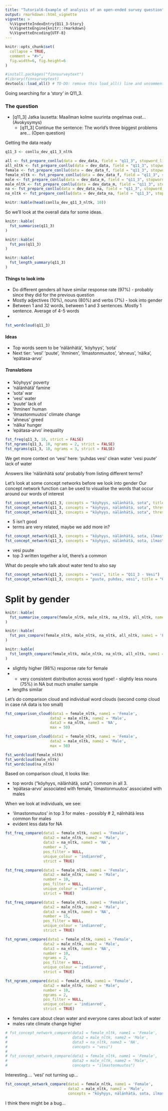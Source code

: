 ```yaml
---
title: "Tutorial6-Example of analysis of an open-ended survey question"
output: rmarkdown::html_vignette
vignette: >
  %\VignetteIndexEntry{Q11_3-Story}
  %\VignetteEngine{knitr::rmarkdown}
  %\VignetteEncoding{UTF-8}
---
```


```r
knitr::opts_chunk$set(
  collapse = TRUE,
  comment = "#>", 
  fig.width=6, fig.height=6
)
```

```r
#install.packages("finnsurveytext")
#library(finnsurveytext)
devtools::load_all() # TO-DO: remove this load_all() line and uncomment the library() line. 
```

Going searching for a 'story' in Q11_3. 

### The question

* [q11_3] Jatka lausetta: Maailman kolme suurinta ongelmaa ovat... (Avokysymys)
  + [q11_3] Continue the sentence: The world's three biggest problems are... (Open question)

Getting the data ready
```r
q11_3 <- conllu_dev_q11_3_nltk

all <- fst_prepare_conllu(data = dev_data, field = "q11_3", stopword_list = "none")
all_nltk <- fst_prepare_conllu(data = dev_data, field = "q11_3", stopword_list = "nltk")
female <- fst_prepare_conllu(data = dev_data_f, field = "q11_3", stopword_list = "none")
female_nltk <- fst_prepare_conllu(data = dev_data_f, field = "q11_3", stopword_list = "nltk")
male <- fst_prepare_conllu(data = dev_data_m, field = "q11_3", stopword_list = "none")
male_nltk <- fst_prepare_conllu(data = dev_data_m, field = "q11_3", stopword_list = "nltk")
na <- fst_prepare_conllu(data = dev_data_na, field = "q11_3", stopword_list = "none")
na_nltk <- fst_prepare_conllu(data = dev_data_na, field = "q11_3", stopword_list = "nltk")
```

```r
knitr::kable(head(conllu_dev_q11_3_nltk, 10))
```


So we'll look at the overall data for some ideas. 

```r
knitr::kable(
  fst_summarise(q11_3)
)

knitr::kable(
  fst_pos(q11_3)
)

knitr::kable(
  fst_length_summary(q11_3)
)
```

#### Things to look into

* Do different genders all have similar response rate (97%) - probably since they did for the previous question
* Mostly adjectives (10%), nouns (80%) and verbs (7%) - look into gender
* Between 1 and 32 words, between 1 and 3 sentences. Mostly 1 sentence. Average of 4-5 words
* 

```r
fst_wordcloud(q11_3)
```

#### Ideas

* Top words seem to be 'nälänhätä', 'köyhyys', 'sota'
* Next tier: 'vesi' 'puute', 'ihminen', 'ilmastonmuutos', 'ahneus', 'nälka', 'epätasa-arvo'

##### Translations

* 'köyhyys' poverty
* 'nälänhätä' famine
* 'sota' war
* 'vesi' water
* 'puute' lack of 
* 'ihminen' human
* 'ilmastonmuutos' climate change
* 'ahneus' greed
* 'nälka' hunger
* 'epätasa-arvo' inequality

```r
fst_freq(q11_3, 10, strict = FALSE)
fst_ngrams(q11_3, 10, ngrams = 2, strict = FALSE)
fst_ngrams(q11_3, 10, ngrams = 3, strict = FALSE)
```

We get more context on 'vesi' here: 
'puhdas vesi' clean water
'vesi puute' lack of water

Answers like 'nälänhätä sota' probably from listing different terms?

Let's look at some concept networks before we look into gender
Our concept network function can be used to visualise the words that occur around our words of interest

```r
fst_concept_network(q11_3, concepts = "köyhyys, nälänhätä, sota", title = "Q11_3 - No threshold") 
fst_concept_network(q11_3, concepts = "köyhyys, nälänhätä, sota", threshold = 5, title = "Q11_3 - Threshold = 5") 
fst_concept_network(q11_3, concepts = "köyhyys, nälänhätä, sota", threshold = 3, title = "Q11_3 - Threshold = 3") 
```

* 5 isn't good 
* terms are very related, maybe we add more in?

```r
fst_concept_network(q11_3, concepts = "köyhyys, nälänhätä, sota, ilmastonmuutos, puute, ihminen, vesi, epätasa-arvo", title = "Q11_3 - Lots of words") 
fst_concept_network(q11_3, concepts = "köyhyys, nälänhätä, sota, ilmastonmuutos, puute, ihminen, vesi, epätasa-arvo", title = "Q11_3 - Lots of words, threshold = 3", threshold = 5) 
```

* vesi puute 
* top 3 written together a lot, there's a common

What do people who talk about water tend to also say
```r
fst_concept_network(q11_3, concepts = "vesi", title = "Q11_3 - Vesi") 
fst_concept_network(q11_3, concepts = "puute, puhdas, vesi", title = "Q11_3 - ") 
```


# Split by gender

```r
knitr::kable(
  fst_summarise_compare(female_nltk, male_nltk, na_nltk, all_nltk, name1 = 'F', name2 = 'M', name3= 'NA', name4 = 'All')
)

knitr::kable(
  fst_pos_compare(female_nltk, male_nltk, na_nltk, all_nltk, name1 = 'F', name2 = 'M', name3= 'NA', name4 = 'All')
)

knitr::kable(
  fst_length_compare(female_nltk, male_nltk, na_nltk, all_nltk, name1 = 'F', name2 = 'M', name3= 'NA', name4 = 'All')
)
```


* slightly higher (98%) response rate for female
* - very consistent distribution across word type! - slightly less nouns (75%) in NA but much smaller sample
* lengths similar

Let's do comparison cloud and individual word clouds (second comp cloud in case nA data is too small)

```r
fst_comparison_cloud(data1 = female_nltk, name1 = 'Female', 
                    data2 = male_nltk, name2 = 'Male', 
                    data3 = na_nltk, name3 = 'NA', 
                    max = 50)

fst_comparison_cloud(data1 = female_nltk, name1 = 'Female', 
                    data2 = male_nltk, name2 = 'Male', 
                    max = 50)

fst_wordcloud(female_nltk)
fst_wordcloud(male_nltk)
fst_wordcloud(na_nltk)
```

Based on comparison cloud, it looks like: 

* top words ("köyhyys, nälänhätä, sota") common in all 3. 
* 'epätasa-arvo' associated with female, 'ilmastonmuutos' associated with males 

When we look at individuals, we see: 

* 'ilmastonmuutos' in top 3 for males - possibly # 2, nälnhätä less common for males 
* evident less data for NA

```r
fst_freq_compare(data1 = female_nltk, name1 = 'Female',
                 data2 = male_nltk, name2 = 'Male', 
                 data3 = na_nltk, name3 = 'NA',
                 number = 3, 
                 pos_filter = NULL,
                 unique_colour = 'indianred', 
                 strict = TRUE)

fst_freq_compare(data1 = female_nltk, name1 = 'Female',
                 data2 = male_nltk, name2 = 'Male', 
                 number = 10, 
                 pos_filter = NULL,
                 unique_colour = 'indianred', 
                 strict = TRUE)

fst_freq_compare(data1 = female_nltk, name1 = 'Female',
                 data2 = male_nltk, name2 = 'Male', 
                 data3 = na_nltk, name3 = 'NA',
                 number = 15, 
                 pos_filter = NULL,
                 unique_colour = 'indianred', 
                 strict = TRUE)

fst_ngrams_compare(data1 = female_nltk, name1 = 'Female',
                 data2 = male_nltk, name2 = 'Male',
                 data3 = na_nltk, name3 = 'NA',
                 number = 10,
                 ngrams = 2,
                 pos_filter = NULL,
                 unique_colour = 'indianred', 
                 strict = TRUE)

fst_ngrams_compare(data1 = female_nltk, name1 = 'Female',
                 data2 = male_nltk, name2 = 'Male',
                 number = 10,
                 ngrams = 2,
                 pos_filter = NULL,
                 unique_colour = 'indianred', 
                 strict = TRUE)
```

* females care about clean water and everyone cares about lack of water
* males rate climate change higher 


```r
# fst_concept_network_compare(data1 = female_nltk, name1 = 'Female',
#                             data2 = male_nltk, name2 = 'Male', 
#                             data3 = na_nltk, name3 = 'NA', 
#                             concepts = "vesi")
# 
# fst_concept_network_compare(data1 = female_nltk, name1 = 'Female',
#                             data2 = male_nltk, name2 = 'Male', 
#                             concepts = "ilmastonmuutos")
```

Interesting.... 'vesi' not turning up...

```r
fst_concept_network_compare(data1 = female_nltk, name1 = 'Female',
                            data2 = male_nltk, name2 = 'Male', 
                            concepts = "köyhyys, nälänhätä, sota, ilmastonmuutos", threshold = 1)

```

I think there might be a bug...

```r

```

